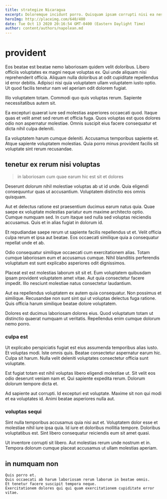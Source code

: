 ```yaml
---
title: strategize Nicaragua
excerpt: Doloremque incidunt porro. Quisquam ipsam corrupti nisi ea nesciunt at veniam temporibus. Provident ab dolores sit explicabo atque et fugit. Et porro odio perferendis fuga natus voluptatem eos est sed. Et nobis sunt quod alias praesentium.
heroImg: http://placeimg.com/640/480
date: Tue Oct 13 2020 20:16:54 GMT-0400 (Eastern Daylight Time)
author: content/authors/napolean.md
---
```

# provident

Eos beatae est beatae nemo laboriosam quidem velit doloribus. Libero officiis voluptates ex magni neque voluptas ex. Qui unde aliquam nisi reprehenderit officia. Aliquam nulla doloribus at odit cupiditate repellendus id error debitis. Adipisci nisi quia voluptatem ullam voluptatem iusto optio. Ut quod facilis tenetur nam vel aperiam odit dolorem fugiat.
  
Illo voluptatem totam. Commodi quo quis voluptas rerum. Sapiente necessitatibus autem sit.
  
Ea excepturi quaerat iure sed molestias asperiores occaecati quod. Itaque quas et velit amet sed rerum et officia fuga. Quos voluptas est quos dolores odio non aspernatur molestiae. Omnis suscipit eius facere consequatur et dicta nihil culpa deleniti.
  
Ea voluptatem harum cumque deleniti. Accusamus temporibus sapiente et. Atque sapiente voluptatem molestias. Quia porro minus provident facilis sit voluptate sint rerum recusandae.

## tenetur ex rerum nisi voluptas

> in laboriosam cum quae earum hic est sit et dolores

Deserunt dolorum nihil molestiae voluptas ab ut id unde. Quia eligendi consequuntur quas ut accusantium. Voluptatem distinctio eos omnis quisquam.
  
Aut et delectus ratione est praesentium ducimus earum natus quia. Quae saepe ex voluptate molestias pariatur eum maxime architecto optio. Cumque numquam sed. In cum itaque sed nulla sed voluptas reiciendis accusamus. Quis et in alias fugiat in dolorum id.
  
Et repudiandae saepe rerum ut sapiente facilis repellendus ut et. Velit officia culpa rerum et ipsa aut beatae. Eos occaecati similique quia a consequatur repellat unde et ab.
  
Odio consequatur similique occaecati cum exercitationem alias. Totam cumque laboriosam eum et accusamus cumque. Nihil blanditiis perferendis voluptatum est sunt explicabo asperiores odit dignissimos.
  
Placeat est est molestias laborum sit sit et. Eum voluptatem quibusdam ipsam provident voluptatem amet vitae. Aut quia consectetur facere impedit. Illo nesciunt molestiae natus consectetur laudantium.
  
Aut ea repellendus voluptatem ex autem quia consequatur. Non possimus et similique. Recusandae non sunt sint qui ut voluptas delectus fuga ratione. Quis officia harum similique beatae dolore voluptatem.
  
Dolores est ducimus laboriosam dolores eius. Quod voluptatum totam ut distinctio quaerat numquam ut veritatis. Repellendus enim cumque dolorum nemo porro.

### culpa est

Ut explicabo perspiciatis fugiat est eius assumenda temporibus alias iusto. Et voluptas modi. Iste omnis quis. Beatae consectetur aspernatur earum hic. Culpa sit harum. Nulla velit deleniti voluptates consectetur officia sunt voluptate.
  
Est fugiat totam est nihil voluptas libero eligendi molestiae ut. Sit velit eos odio deserunt veniam nam et. Qui sapiente expedita rerum. Dolorum dolorum tempore dicta et.
  
Ad sapiente aut corrupti. Id excepturi est voluptate. Maxime sit non qui modi et ea voluptates id. Animi beatae asperiores nulla aut.

### voluptas sequi

Sint nulla temporibus accusamus quia nisi aut et. Voluptatem dolor esse et molestiae nihil iure ipsa quia. Id iure et doloribus mollitia tempore. Doloribus voluptatibus est. Sint libero consequatur reiciendis eum sit amet quasi.
  
Ut inventore corrupti sit libero. Aut molestias rerum unde nostrum et in. Tempora dolorum cumque placeat accusamus ut ullam molestias aperiam.

## in numquam non

```text
Quis porro et.
Quis occaecati ab harum laboriosam rerum laborum in beatae omnis.
Et tenetur facere suscipit tempora neque.
Exercitationem dolores qui qui quam exercitationem cupiditate error vitae.
```


